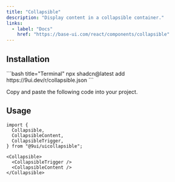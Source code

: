 ```yaml
---
title: "Collapsible"
description: "Display content in a collapsible container."
links:
  - label: "Docs"
    href: "https://base-ui.com/react/components/collapsible"
---
```


<Preview name="collapsible-demo" />

## Installation

<Installation>
<div>
```bash title="Terminal"
npx shadcn@latest add https://9ui.dev/r/collapsible.json
```
</div>

<Steps>

<Step>Copy and paste the following code into your project.</Step>

<Source name="collapsible" />

</Steps>
</Installation>

## Usage

```tsx title="Imports"
import {
  Collapsible,
  CollapsibleContent,
  CollapsibleTrigger,
} from "@9ui/uicollapsible";
```

```tsx title="Anatomy"
<Collapsible>
  <CollapsibleTrigger />
  <CollapsibleContent />
</Collapsible>
```
